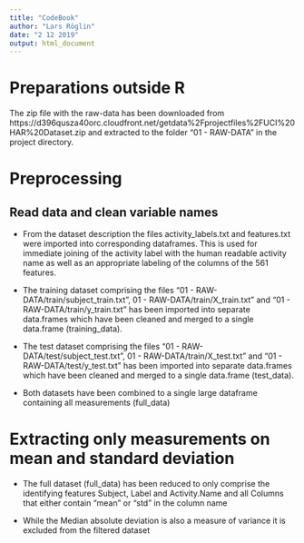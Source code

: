 ```yaml
---
title: "CodeBook"
author: "Lars Röglin"
date: "2 12 2019"
output: html_document
---
```


# Preparations outside R

The zip file with the raw-data has been downloaded from https://d396qusza40orc.cloudfront.net/getdata%2Fprojectfiles%2FUCI%20HAR%20Dataset.zip and extracted to the folder "01 - RAW-DATA" in the project directory.

# Preprocessing

## Read data and clean variable names

* From the dataset description the files activity_labels.txt and features.txt were imported into corresponding dataframes. This is used for immediate joining of the activity label with the human readable activity name as well as an appropriate labeling of the columns of the 561 features.

* The training dataset comprising the files "01 - RAW-DATA/train/subject_train.txt", 01 - RAW-DATA/train/X_train.txt" and "01 - RAW-DATA/train/y_train.txt" has been imported into separate data.frames which have been cleaned and merged to a single data.frame (training_data).

* The test dataset comprising the files "01 - RAW-DATA/test/subject_test.txt", 01 - RAW-DATA/train/X_test.txt" and "01 - RAW-DATA/test/y_test.txt" has been imported into separate data.frames which have been cleaned and merged to a single data.frame (test_data).

* Both datasets have been combined to a single large dataframe containing all measurements (full_data)

# Extracting only measurements on mean and standard deviation

* The full dataset (full_data) has been reduced to only comprise the identifying features Subject, Label and Activity.Name and all Columns that either contain "mean" or "std" in the column name

* While the Median absolute deviation is also a measure of variance it is excluded from the filtered dataset